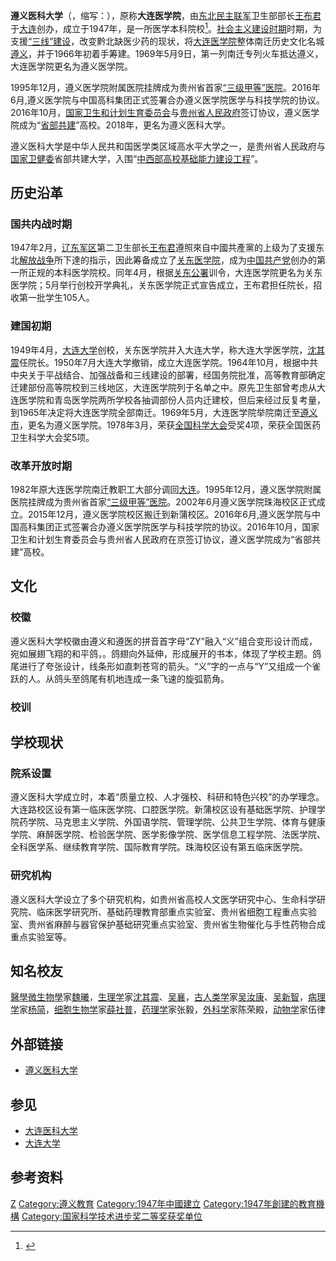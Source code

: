 {{About|大连医学院南迁后在遵义创办的大学|其前身|大连医科大学}}
{{Infobox university
|name        = 遵义医科大学
|english_name = Zunyi Medical University
|image       = Zunyi Medical University logo.png
|founder     = [[王雨田|王布君]]
|former_names= [[关东医学院|关东医学院]]、[[大连医学院|大连医学院]]、大连大学医学院
|motto       = 明德笃学，求是致用
|established = {{Start date|1947|5|4}}<br />{{ROC-1928}}[[大连市_(中华民国)|大连市]]
|anniversary = 5月4日
|type        = [[省属高校|省属高校]]
|president   = 刘建国
|secretary   = 何志旭
|address     = {{PRC}}<br />'''[[贵州省|贵州省]][[遵义市|遵义市]]'''<br />'''新蒲校区'''：[[新蒲新区|新蒲新区]]学府西路6号<br />'''大连路校区'''：[[汇川区|汇川区]]大连路201号<br />'''[[广东省|广东省]][[珠海市|珠海市]]'''<br />'''珠海校区'''：[[金湾区|金湾区]]金海岸
|colors      = {{Color rec|#AE0b2A|红}}
|affiliations= [[贵州省人民政府|贵州省人民政府]]     
|website     = {{URL|www.zmu.edu.cn}}
|logo        = Zunyi Medical University name.svg
|footnotes   = <!-- 註腳 --> 
}}
'''遵义医科大学'''（{{Lang-en|'''Zunyi Medical University'''}}，缩写：'''{{Lang|en|ZMU}}'''），原称'''大连医学院'''，由[[东北人民解放军|东北民主联军]]卫生部部长[[王雨田|王布君]]于[[大连市|大连]]创办，成立于1947年，是一所医学本科院校<ref name="lsyg">{{Cite web|title=历史沿革|url=https://www.zmu.edu.cn/zygk/lsyg.htm|access-date=2021-06-13|work=-遵义医科大学}}</ref>。[[中华人民共和国历史#社会主义建设时期|社会主义建设时期]]时期，为支援[[三线建设|“三线”建设]]，改变黔北缺医少药的现状，将[[大连医科大学|大连医学院]]整体南迁历史文化名城[[遵义市|遵义]]，并于1966年初着手筹建。1969年5月9日，第一列南迁专列火车抵达遵义，大连医学院更名为遵义医学院。

1995年12月，遵义医学院附属医院挂牌成为贵州省首家[[三级甲等医院|“三级甲等”医院]]。2016年6月,遵义医学院与中国高科集团正式签署合办遵义医学院医学与科技学院的协议。2016年10月，[[中华人民共和国国家卫生和计划生育委员会|国家卫生和计划生育委员会]]与[[贵州省人民政府|贵州省人民政府]]签订协议，遵义医学院成为“[[省部共建|省部共建]]”高校。2018年，更名为遵义医科大学。

遵义医科大学是中华人民共和国医学类区域高水平大学之一，是贵州省人民政府与[[中华人民共和国国家卫生健康委员会|国家卫健委]]省部共建大学，入围“[[中西部高校基础能力建设工程|中西部高校基础能力建设工程]]”。

== 历史沿革 ==
=== 国共内战时期  ===
1947年2月，[[东北人民解放军|辽东军区]]第二卫生部长[[王雨田|王布君]]遵照來自中國共產黨的上级为了支援东北[[第二次国共内战|解放战争]]所下達的指示，因此筹备成立了[[关东医学院|关东医学院]]，成为[[中国共产党|中国共产党]]创办的第一所正规的本科医学院校。同年4月，根据[[关东公署|关东公署]]训令，大连医学院更名为关东医学院；5月举行创校开学典礼，关东医学院正式宣告成立，王布君担任院长，招收第一批学生105人。

=== 建国初期 ===
1949年4月，[[大连大学|大连大学]]创校，关东医学院并入大连大学，称大连大学医学院，[[沈其震|沈其震]]任院长。1950年7月大连大学撤销，成立大连医学院。1964年10月，根据中共中央关于平战结合、加强战备和三线建设的部署，经国务院批准，高等教育部确定迁建部份高等院校到三线地区，大连医学院列于名单之中。原先卫生部曾考虑从大连医学院和青岛医学院两所学校各抽调部份人员内迁建校，但后来经过反复考量，到1965年决定将大连医学院全部南迁。1969年5月，大连医学院举院南迁至[[遵义市|遵义市]]，更名为遵义医学院。1978年3月，荣获[[全国科学大会|全国科学大会]]受奖4项，荣获全国医药卫生科学大会奖5项。

=== 改革开放时期 ===
1982年原大连医学院南迁教职工大部分调回[[大连|大连]]。1995年12月，遵义医学院附属医院挂牌成为贵州省首家[[三级甲等医院|“三级甲等”医院]]。2002年6月遵义医学院珠海校区正式成立。2015年12月，遵义医学院校区搬迁到新蒲校区。2016年6月,遵义医学院与中国高科集团正式签署合办遵义医学院医学与科技学院的协议。2016年10月，国家卫生和计划生育委员会与贵州省人民政府在京签订协议，遵义医学院成为“省部共建”高校。

== 文化 ==
=== 校徽 ===
遵义医科大学校徽由遵义和遵医的拼音首字母“ZY”融入“义”组合变形设计而成，宛如展翅飞翔的和平鸽，。鸽翅向外延伸，形成展开的书本，体现了学校主题。鸽尾进行了夸张设计，线条形如直刺苍穹的箭头。“义”字的一点与“Y”又组成一个雀跃的人。从鸽头至鸽尾有机地连成一条飞速的旋弧箭角。

=== 校训 ===
{{Quote|明德笃学，求是致用}}

== 学校现状 ==
=== 院系设置 ===
遵义医科大学成立时，本着“质量立校、人才强校、科研和特色兴校”的办学理念。大连路校区设有第一临床医学院、口腔医学院。新蒲校区设有基础医学院、护理学院药学院、马克思主义学院、外国语学院、管理学院、公共卫生学院、体育与健康学院、麻醉医学院、检验医学院、医学影像学院、医学信息工程学院、法医学院、全科医学系、继续教育学院、国际教育学院。珠海校区设有第五临床医学院。

=== 研究机构 ===
遵义医科大学设立了多个研究机构，如贵州省高校人文医学研究中心、生命科学研究院、临床医学研究所、基础药理教育部重点实验室、贵州省细胞工程重点实验室、贵州省麻醉与器官保护基础研究重点实验室、贵州省生物催化与手性药物合成重点实验室等。

== 知名校友 ==
[[醫學微生物學|醫學微生物學]]家[[魏曦|魏曦]]，[[生理学|生理学]]家[[沈其震|沈其震]]、[[吴襄|吴襄]]，[[古人类学|古人类学]]家[[吴汝康|吴汝康]]、[[吴新智|吴新智]]，[[病理学|病理学]]家[[杨简_(医学家)|杨简]]，[[细胞生物学|细胞生物学]]家[[薛社普|薛社普]]，[[药理学|药理学]]家张毅，[[外科学|外科学]]家陈荣殿，[[动物学|动物学]]家伍律

== 外部链接 ==
*[http://www.zmu.edu.cn/ 遵义医科大学]

== 参见 ==
* [[大连医科大学|大连医科大学]]
* [[大连大学|大连大学]]

== 参考资料 ==
{{Reflist}}

{{中华人民共和国中西部高校基础能力建设工程}}
{{中华人民共和国省部共建制高等院校}}
{{贵州省高等学校}}
{{广东高等院校}}
{{珠海市高等院校}}
{{Guizhou topics}}

[[Category:贵州高等院校|Z]]
[[Category:遵义教育|Category:遵义教育]]
[[Category:1947年中國建立|Category:1947年中國建立]]
[[Category:1947年創建的教育機構|Category:1947年創建的教育機構]]
[[Category:国家科学技术进步奖二等奖获奖单位|Category:国家科学技术进步奖二等奖获奖单位]]